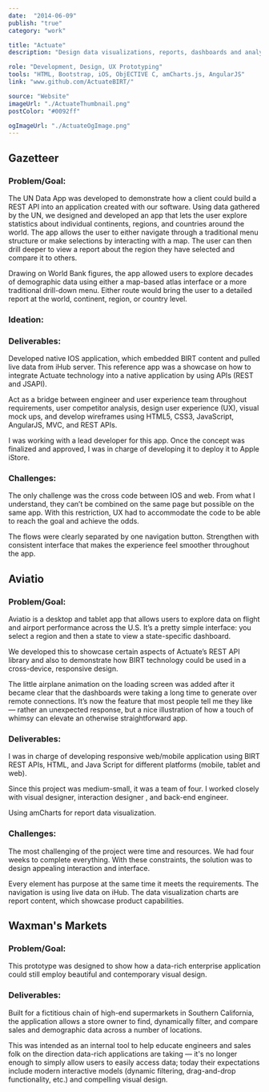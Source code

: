 ```yaml
---
date:  "2014-06-09"
publish: "true" 
category: "work"

title: "Actuate"
description: "Design data visualizations, reports, dashboards and analytic content using Actuate BIRT"

role: "Development, Design, UX Prototyping"
tools: "HTML, Bootstrap, iOS, ObjECTIVE C, amCharts.js, AngularJS" 
link: "www.github.com/ActuateBIRT/" 

source: "Website"
imageUrl: "./ActuateThumbnail.png"
postColor: "#0092ff"

ogImageUrl: "./ActuateOgImage.png"
---
```



## Gazetteer

### Problem/Goal:

The UN Data App was developed to demonstrate how a client could build a REST API into an application created with our software. Using data gathered by the UN, we designed and developed an app that lets the user explore statistics about individual continents, regions, and countries around the world. The app allows the user to either navigate through a traditional menu structure or make selections by interacting with a map. The user can then drill deeper to view a report about the region they have selected and compare it to others.

Drawing on World Bank figures, the app allowed users to explore decades of demographic data using either a map-based atlas interface or a more traditional drill-down menu. Either route would bring the user to a detailed report at the world, continent, region, or country level.

### Ideation:

<ImageWrap srcName="ActuateWhiteBoard"/>

### Deliverables:

Developed native IOS application, which embedded BIRT content and pulled live data from iHub server. This reference app was a showcase on how to integrate Actuate technology into a native application by using APIs (REST and JSAPI).

Act as a bridge between engineer and user experience team throughout requirements, user competitor analysis, design user experience (UX), visual mock ups, and develop wireframes using HTML5, CSS3, JavaScript, AngularJS, MVC, and REST APIs.

I was working with a lead developer for this app. Once the concept was finalized and approved, I was in charge of developing it to deploy it to Apple iStore.

<PhotoGallery variant="Gazetteer"/>

### Challenges: 

The only challenge was the cross code between IOS and web. From what I understand, they can’t be combined on the same page but possible on the same app. With this restriction, UX had to accommodate the code to be able to reach the goal and achieve the odds.

The flows were clearly separated by one navigation button. Strengthen with consistent interface that makes the experience feel smoother throughout the app.


## Aviatio

### Problem/Goal:
Aviatio is a desktop and tablet app that allows users to explore data on flight and airport performance across the U.S. It’s a pretty simple interface: you select a region and then a state to view a state-specific dashboard.

We developed this to showcase certain aspects of Actuate’s REST API library and also to demonstrate how BIRT technology could be used in a cross-device, responsive design.

The little airplane animation on the loading screen was added after it became clear that the dashboards were taking a long time to generate over remote connections. It’s now the feature that most people tell me they like — rather an unexpected response, but a nice illustration of how a touch of whimsy can elevate an otherwise straightforward app.

### Deliverables:

I was in charge of developing responsive web/mobile application using BIRT REST APIs, HTML, and Java Script for different platforms (mobile, tablet and web). 

Since this project was medium-small, it was a team of four. I worked closely with visual designer, interaction designer , and back-end engineer.

Using amCharts for report data visualization.

<PhotoGallery variant="Aviatio"/>

### Challenges: 

The most challenging of the project were time and resources. We had four weeks to complete everything. With these constraints, the solution was to design appealing interaction and interface. 

Every element has purpose at the same time it meets the requirements. The navigation is using live data on iHub. The  data visualization charts are report content, which showcase product capabilities.

## Waxman's Markets

### Problem/Goal:

This prototype was designed to show how a data-rich enterprise application could still employ beautiful and contemporary visual design.  

### Deliverables:

Built for a fictitious chain of high-end supermarkets in Southern California, the application allows a store owner to find, dynamically filter, and compare sales and demographic data across a number of locations.

This was intended as an internal tool to help educate engineers and sales folk on the direction data-rich applications are taking — it's no longer enough to simply allow users to easily access data; today their expectations include modern interactive models (dynamic filtering, drag-and-drop functionality, etc.) and compelling visual design.

<PhotoGallery variant="Waxman" columns={2}/> 